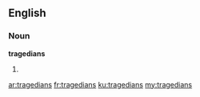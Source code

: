 ==English==

===Noun===
'''tragedians'''

# {{plural of|[[tragedian]]}}

[[ar:tragedians]]
[[fr:tragedians]]
[[ku:tragedians]]
[[my:tragedians]]